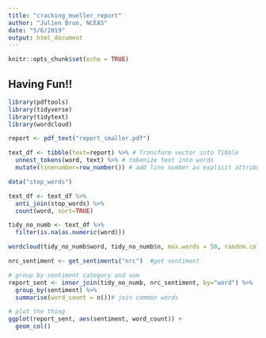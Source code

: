 ```yaml
---
title: "cracking_mueller_report"
author: "Julien Brun, NCEAS"
date: "5/6/2019"
output: html_document
---
```


```r
knitr::opts_chunk$set(echo = TRUE)
```

## Having Fun!!

```r
library(pdftools)
library(tidyverse)
library(tidytext)
library(wordcloud)
```


```r
report <- pdf_text("report_smaller.pdf")

text_df <- tibble(text=report) %>% # Transform vector into Tibble 
  unnest_tokens(word, text) %>% # tokenize text into words
  mutate(linenumber=row_number()) # add line number as explicit attribute

```


```r
data("stop_words")

text_df <- text_df %>%
  anti_join(stop_words) %>%
  count(word, sort=TRUE)
```

```r
tidy_no_numb <- text_df %>% 
  filter(is.na(as.numeric(word)))
```

```r
wordcloud(tidy_no_numb$word, tidy_no_numb$n, max.words = 50, random.color=TRUE)
```

```r

nrc_sentiment <- get_sentiments("nrc")  #get sentiment

# group by sentiment category and sum
report_sent <- inner_join(tidy_no_numb, nrc_sentiment, by="word") %>%
  group_by(sentiment) %>%
  summarise(word_count = n())# join common words

# plot the thing
ggplot(report_sent, aes(sentiment, word_count)) +
  geom_col()
```

